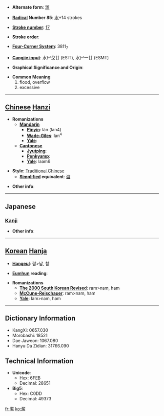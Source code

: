 * '''Alternate form''': [[滥]]

* '''[[Wiktionary:Chinese radical index| Radical]] Number 85''': [[Wiktionary:Chinese radical index 水|水]]+14 strokes

* '''[[Wiktionary:Chinese total strokes index|Stroke number]]''': [[Wiktionary:Chinese total strokes index 17|17]]

* '''Stroke order''': 

* '''[[Wiktionary:Chinese four corner index|Four-Corner System]]''': 3811<sub>7</sub>

* '''[[Wiktionary:Chinese Cangjie index|Cangjie input]]''': 水尸戈廿 (ESIT), 水尸一廿 (ESMT)

* '''Graphical Significance and Origin''': 

* '''Common Meaning'''
*#flood, overflow
*# excessive


----

== [[Chinese]] [[Hanzi]] ==

* '''Romanizations'''
** '''[[Mandarin]]'''
*** '''[[Pinyin]]''': làn (lan4)
*** '''[[Wade-Giles]]''': lan<sup>4</sup>
*** '''[[Yale]]''': 
** '''[[Cantonese]]'''
*** '''[[Jyutping]]''':
*** '''[[Penkyamp]]''': 
*** '''[[Yale]]''': laam6

* '''Style''': [[Traditional Chinese]] 
** '''[[Simplified Chinese|Simplified]] equivalent''': [[滥]]

* '''Other info''': 

----

==Japanese==
===[[Kanji]]===
{{kanji|on readings=[[らん]] (ran)
|kun readings=[[みだれる]] (midareru), [[みだりに]] (midarini)
}}

* '''Other info''':  

----

== [[Korean]] [[Hanja]] ==

* '''[[Hangeul]]''': 람>남, 함

* '''[[Eumhun]] reading''': 

* '''Romanizations'''
** '''[[The 2000 South Korean Revised Romanization|The 2000 South Korean Revised]]''': ram>nam, ham
** '''[[McCune-Reischauer]]''': ram>nam, ham
** '''[[Yale]]''': lam>nam, ham

----

== Dictionary Information ==

* KangXi: 0657.030
* Morobashi: 18521
* Dae Jaweon: 1067.080
* Hanyu Da Zidian: 31766.090

== Technical Information ==

* '''Unicode''':
** Hex: 6FEB
** Decimal: 28651
* '''Big5''':
** Hex: C0DD
** Decimal: 49373

[[fr:濫]]
[[ko:濫]]